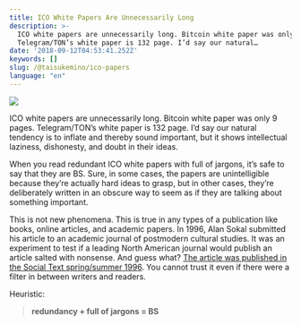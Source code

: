 ```yaml
---
title: ICO White Papers Are Unnecessarily Long
description: >-
  ICO white papers are unnecessarily long. Bitcoin white paper was only 9 pages.
  Telegram/TON’s white paper is 132 page. I’d say our natural…
date: '2018-09-12T04:53:41.252Z'
keywords: []
slug: /@taisukemino/ico-papers
language: "en"
---
```


![](https://cdn-images-1.medium.com/max/800/1*iVndVYM7xz7bWnin3DFeXQ.jpeg)

ICO white papers are unnecessarily long. Bitcoin white paper was only 9 pages. Telegram/TON’s white paper is 132 page. I’d say our natural tendency is to inflate and thereby sound important, but it shows intellectual laziness, dishonesty, and doubt in their ideas.

When you read redundant ICO white papers with full of jargons, it’s safe to say that they are BS. Sure, in some cases, the papers are unintelligible because they’re actually hard ideas to grasp, but in other cases, they’re deliberately written in an obscure way to seem as if they are talking about something important.

This is not new phenomena. This is true in any types of a publication like books, online articles, and academic papers. In 1996, Alan Sokal submitted his article to an academic journal of postmodern cultural studies. It was an experiment to test if a leading North American journal would publish an article salted with nonsense. And guess what? [The article was published in the Social Text spring/summer 1996](https://en.wikipedia.org/wiki/Sokal_affair). You cannot trust it even if there were a filter in between writers and readers.

Heuristic:

> **redundancy + full of jargons = BS**
